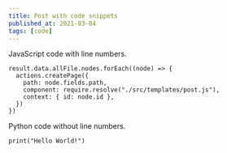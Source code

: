 ```yaml
---
title: Post with code snippets
published_at: 2021-03-04
tags: [code]
---
```


JavaScript code with line numbers.

    result.data.allFile.nodes.forEach((node) => {
      actions.createPage({
        path: node.fields.path,
        component: require.resolve("./src/templates/post.js"),
        context: { id: node.id },
      })
    })

Python code without line numbers.

    print("Hello World!")
